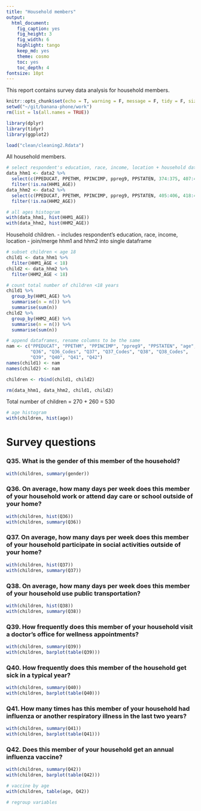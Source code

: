 ```yaml
---
title: "Household members"
output:
  html_document:
    fig_caption: yes
    fig_height: 3
    fig_width: 6
    highlight: tango
    keep_md: yes
    theme: cosmo
    toc: yes
    toc_depth: 4
fontsize: 10pt
---
```


This report contains survey data analysis for household members.

```r
knitr::opts_chunk$set(echo = T, warning = F, message = F, tidy = F, size = "small")
setwd("~/git/banana-phone/work")
rm(list = ls(all.names = TRUE))

library(dplyr)
library(tidyr)
library(ggplot2)

load("clean/cleaning2.Rdata")
```

All household members.

```r
# select respondent's education, race, income, location + household data
data_hhm1 <- data2 %>%
  select(c(PPEDUCAT, PPETHM, PPINCIMP, ppreg9, PPSTATEN, 374:375, 407:417)) %>%
  filter(!is.na(HHM1_AGE))
data_hhm2 <- data2 %>%
  select(c(PPEDUCAT, PPETHM, PPINCIMP, ppreg9, PPSTATEN, 405:406, 418:428)) %>%
  filter(!is.na(HHM2_AGE))

# all ages histogram
with(data_hhm1, hist(HHM1_AGE))
with(data_hhm2, hist(HHM2_AGE))

```

Household children.
- includes respondent's education, race, income, location
- join/merge hhm1 and hhm2 into single dataframe

```r
# subset children < age 18
child1 <- data_hhm1 %>%
  filter(HHM1_AGE < 18)
child2 <- data_hhm2 %>%
  filter(HHM2_AGE < 18)

# count total number of children <18 years
child1 %>%
  group_by(HHM1_AGE) %>%
  summarise(n = n()) %>%
  summarise(sum(n))
child2 %>%
  group_by(HHM2_AGE) %>%
  summarise(n = n()) %>%
  summarise(sum(n))

# append dataframes, rename columns to be the same
nam <- c("PPEDUCAT", "PPETHM", "PPINCIMP", "ppreg9", "PPSTATEN", "age", "name", "gender",
         "Q36", "Q36_Codes", "Q37", "Q37_Codes", "Q38", "Q38_Codes",
         "Q39", "Q40", "Q41", "Q42")
names(child1) <- nam
names(child2) <- nam

children <- rbind(child1, child2)

rm(data_hhm1, data_hhm2, child1, child2)
```

Total number of children = 270 + 260 = 530

```r
# age histogram
with(children, hist(age))
```




# Survey questions
### Q35. What is the gender of this member of the household?


```r
with(children, summary(gender))

```

### Q36. On average, how many days per week does this member of your household work or attend day care or school outside of your home?

```r
with(children, hist(Q36))
with(children, summary(Q36))

```

### Q37. On average, how many days per week does this member of your household participate in social activities outside of your home?

```r
with(children, hist(Q37))
with(children, summary(Q37))

```

### Q38. On average, how many days per week does this member of your household use public transportation?

```r
with(children, hist(Q38))
with(children, summary(Q38))

```

### Q39. How frequently does this member of your household visit a doctor's office for wellness appointments?

```r
with(children, summary(Q39))
with(children, barplot(table(Q39)))

```

### Q40. How frequently does this member of the household get sick in a typical year?

```r
with(children, summary(Q40))
with(children, barplot(table(Q40)))

```


### Q41. How many times has this member of your household had influenza or another respiratory illness in the last two years?


```r
with(children, summary(Q41))
with(children, barplot(table(Q41)))

```


### Q42. Does this member of your household get an annual influenza vaccine?


```r
with(children, summary(Q42))
with(children, barplot(table(Q42)))

# vaccine by age
with(children, table(age, Q42))

# regroup variables


```



